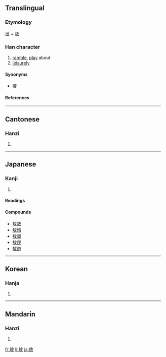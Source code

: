 ==Translingual==
===Etymology===
[[出]] + [[放]]
===Han character===
{{Han char|rn=66|rad=攴|as=07|sn=11|four=4824<sub>0</sub>|canj=土尸人大 (GSOK), 手尸人大 (QSOK)}}
# [[ramble]], [[play]] about
# [[leisurely]]


====Synonyms====
* [[奢]]
====References====
{{Han ref|kx=0471.140|dkj=13226|dj=0824.010|hdz=21456.130|uh=6556|ud=25942|bh=B1CE|bd=45518}}
----
==Cantonese==
===Hanzi===
{{yue-hanzi|jyut=|y=ngou4}}
# {{defn|Cantonese}}
----
==Japanese==
===Kanji===
{{ja-kanji|grade=|rs=攴07}}
# {{defn|Japanese}} 
====Readings====
{{ja-readings|on=[[ごう]] (gō)|kun=[[あそぶ]] (asobu), [[おごる]] (ogoru)}}

====Compounds====
*[[敖敖]]
*[[敖惰]]
*[[敖盪]]
*[[敖民]]
*[[敖遊]]
----
==Korean==
===Hanja===
{{ko-hanja|hangeul=오|eumhun=|rv=o|mr=o|y=o}}
# {{defn|Korean}}
----
==Mandarin==
===Hanzi===
{{cmn-hanzi|pin=[[áo]] ([[ao2]])|wg=ao<sup>2</sup>}}
# {{defn|Mandarin}}

[[fr:敖]]
[[li:敖]]
[[ja:敖]]
